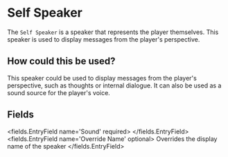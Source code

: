 
# Self Speaker

The `Self Speaker` is a speaker that represents the player themselves.
This speaker is used to display messages from the player's perspective.

## How could this be used?
This speaker could be used to display messages from the player's perspective,
such as thoughts or internal dialogue.
It can also be used as a sound source for the player's voice.


## Fields

<fields.EntryField name='Sound' required>
</fields.EntryField>
<fields.EntryField name='Override Name' optional>
     Overrides the display name of the speaker
</fields.EntryField>
